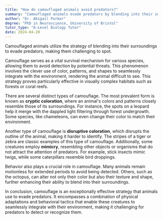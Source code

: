```yaml
---
title: "How do camouflaged animals avoid predators?"
summary: "Camouflaged animals evade predators by blending into their surroundings, enhancing their survival by becoming difficult to detect in their natural habitat."
author: "Dr. Abigail Parker"
degree: "PhD in Neuroscience, University of Bristol"
tutor_type: "A-Level Biology Tutor"
date: 2024-04-20
---
```


Camouflaged animals utilize the strategy of blending into their surroundings to evade predators, making them challenging to spot.

Camouflage serves as a vital survival mechanism for various species, allowing them to avoid detection by potential threats. This phenomenon involves the clever use of color, patterns, and shapes to seamlessly integrate with the environment, rendering the animal difficult to see. This strategy proves particularly effective in visually complex habitats such as forests or coral reefs.

There are several distinct types of camouflage. The most prevalent form is known as **cryptic coloration**, where an animal's colors and patterns closely resemble those of its surroundings. For instance, the spots on a leopard help it merge with the dappled light filtering through forest undergrowth. Some species, like chameleons, can even change their color to match their environment.

Another type of camouflage is **disruptive coloration**, which disrupts the outline of the animal, making it harder to identify. The stripes of a tiger or zebra are classic examples of this type of camouflage. Additionally, some creatures employ **mimicry**, resembling other objects or organisms that do not attract the attention of predators. For example, stick insects mimic twigs, while some caterpillars resemble bird droppings.

Behavior also plays a crucial role in camouflage. Many animals remain motionless for extended periods to avoid being detected. Others, such as the octopus, can alter not only their color but also their texture and shape, further enhancing their ability to blend into their surroundings.

In conclusion, camouflage is an exceptionally effective strategy that animals use to evade predators. It encompasses a combination of physical adaptations and behavioral tactics that enable these creatures to seamlessly integrate with their environment, making it challenging for predators to detect or recognize them.
    
